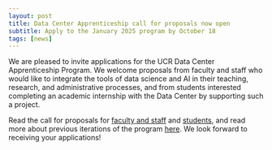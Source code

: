 ```yaml
---
layout: post
title: Data Center Apprenticeship call for proposals now open
subtitle: Apply to the January 2025 program by October 18
tags: [news]
---
```


We are pleased to invite applications for the UCR Data Center Apprenticeship Program. We welcome proposals from faculty and staff who would like to integrate the tools of data science and AI in their teaching, research, and administrative processes, and from students interested completing an academic internship with the Data Center by supporting such a project.

Read the call for proposals for [faculty and staff](../../apprenticeship/call_fas) and [students](../../apprenticeship/call_students), and read more about previous iterations of the program [here](../../apprenticeship). We look forward to receiving your applications!

